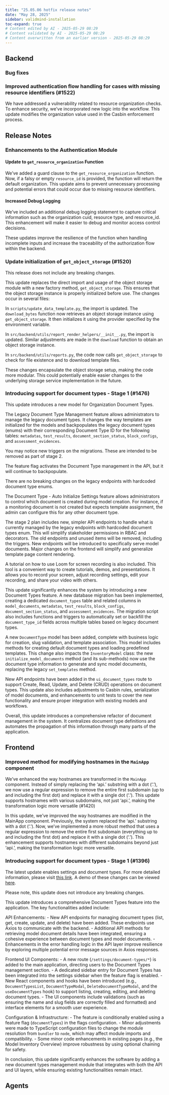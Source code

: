 ```yaml
---
title: "25.05.06 hotfix release notes"
date: "May 28, 2025"
sidebar: validmind-installation
toc-expand: true
# Content edited by AI - 2025-05-29 08:29
# Content validated by AI - 2025-05-29 08:29
# Content overwritten from an earlier version - 2025-05-29 08:29
---
```


## Backend
<!--- Tag: [cmvm/25.05.06](https://github.com/validmind/backend/releases/tag/cmvm/25.05.06) --->
<!--- Compare API call: gh api repos/validmind/backend/compare/ff1a9538875d9b1a6cf56cfd3bf92f6f1ee54bb6...ff1a9538875d9b1a6cf56cfd3bf92f6f1ee54bb6 --->

### Bug fixes


<!--- PR #1522: https://github.com/validmind/backend/pull/1522 --->
<!--- Labels: bug --->
### Improved authentication flow handling for cases with missing resource identifiers (#1522)

We have addressed a vulnerability related to resource organization checks. To enhance security, we've incorporated new logic into the workflow. This update modifies the organization value used in the Casbin enforcement process.

## Release Notes

### Enhancements to the Authentication Module

#### Update to `get_resource_organization` Function
We've added a guard clause to the `get_resource_organization` function. Now, if a falsy or empty `resource_id` is provided, the function will return the default organization. This update aims to prevent unnecessary processing and potential errors that could occur due to missing resource identifiers.

#### Increased Debug Logging
We've included an additional debug logging statement to capture critical information such as the organization cuid, resource type, and resource_id. This enhancement will make it easier to debug and monitor access control decisions.

These updates improve the resilience of the function when handling incomplete inputs and increase the traceability of the authorization flow within the backend.


<!--- PR #1520: https://github.com/validmind/backend/pull/1520 --->
<!--- Labels: bug, python --->
### Update initialization of `get_object_storage` (#1520)

This release does not include any breaking changes.

This update replaces the direct import and usage of the object storage module with a new factory method, `get_object_storage`. This ensures that the object storage instance is properly initialized before use. The changes occur in several files:

In `scripts/update_data_template.py`, the import is updated. The `download_bytes` function now retrieves an object storage instance using `get_object_storage`. It then initializes it using the provider specified by the environment variable.

In `src/backend/utils/report_render_helpers/__init__.py`, the import is updated. Similar adjustments are made in the `download` function to obtain an object storage instance.

In `src/backend/utils/reports.py`, the code now calls `get_object_storage` to check for file existence and to download template files.

These changes encapsulate the object storage setup, making the code more modular. This could potentially enable easier changes to the underlying storage service implementation in the future.

<!-- ### Changes with no label -->


<!--- PR #1529: https://github.com/validmind/backend/pull/1529 --->
<!--- Labels: none --->
<!--- ### Production update to version `prod-1.30.16` (#1529) --->
<!-- No release notes or summary provided. -->


<!--- PR #1523: https://github.com/validmind/backend/pull/1523 --->
<!--- Labels: none --->
<!--- ### Merge main into staging (#1523) --->
<!-- No release notes or summary provided. -->


<!--- PR #1524: https://github.com/validmind/backend/pull/1524 --->
<!--- Labels: none --->
<!--- ### Updated production to version `prod-1.30.16` (#1524) --->
<!-- No release notes or summary provided. -->


<!--- PR #1528: https://github.com/validmind/backend/pull/1528 --->
<!--- Labels: none --->
<!--- ### Merged main into staging (#1528) --->
<!-- No release notes or summary provided. -->


<!--- PR #1476: https://github.com/validmind/backend/pull/1476 --->
<!--- Labels: none --->
### Introducing support for document types - Stage 1 (#1476)

This update introduces a new model for Organization Document Types. 

The Legacy Document Type Management feature allows administrators to manage the legacy document types. It changes the way templates are initialized for the models and backpopulates the legacy document types (enums) with their corresponding Document Type ID for the following tables: `metadatas`, `test_results`, `document_section_status`, `block_configs`, and `assessment_evidences`.

You may notice new triggers on the migrations. These are intended to be removed as part of stage 2.

The feature flag activates the Document Type management in the API, but it will continue to backpopulate.

There are no breaking changes on the legacy endpoints with hardcoded document type enums.

The Document Type - Auto Initialize Settings feature allows administrators to control which document is created during model creation. For instance, if a monitoring document is not created but expects template assignment, the admin can configure this for any other document type.

The stage 2 plan includes new, simpler API endpoints to handle what is currently managed by the legacy endpoints with hardcoded document types enum. This will simplify stakeholder permissions in RBAC and decorators. The old endpoints and unused items will be removed, including the triggers. New endpoints will be introduced to specifically serve model documents. Major changes on the frontend will simplify and generalize template page content rendering.

A tutorial on how to use Loom for screen recording is also included. This tool is a convenient way to create tutorials, demos, and presentations. It allows you to record your screen, adjust recording settings, edit your recording, and share your video with others.

This update significantly enhances the system by introducing a new Document Types feature. A new database migration has been implemented, creating a dedicated `document_types` table and related columns in `model_documents`, `metadatas`, `test_results`, `block_configs`, `document_section_status`, and `assessment_evidences`. The migration script also includes functions and triggers to automatically set or backfill the `document_type_id` fields across multiple tables based on legacy document types.

A new `DocumentType` model has been added, complete with business logic for creation, slug validation, and template association. This model includes methods for creating default document types and loading predefined templates. This change also impacts the `InventoryModel` class: the new `initialize_model_documents` method (and its sub-methods) now use the document type information to generate and sync model documents, replacing the legacy `set_templates` method.

New API endpoints have been added in the `ui_document_types` route to support Create, Read, Update, and Delete (CRUD) operations on document types. This update also includes adjustments to Casbin rules, serialization of model documents, and enhancements to unit tests to cover the new functionality and ensure proper integration with existing models and workflows.

Overall, this update introduces a comprehensive refactor of document management in the system. It centralizes document type definitions and automates the propagation of this information through many parts of the application.


## Frontend
<!--- Tag: [cmvm/25.05.06](https://github.com/validmind/frontend/releases/tag/cmvm/25.05.06) --->
<!--- Compare API call: gh api repos/validmind/frontend/compare/6d90ce1729a053d5e965739ac0e7ebda44603d49...6d90ce1729a053d5e965739ac0e7ebda44603d49 --->

<!-- ### Changes with no label -->


<!--- PR #1422: https://github.com/validmind/frontend/pull/1422 --->
<!--- Labels: none --->
<!--- ### Updated production to version `prod-1.36.2` (#1422) --->
<!-- No release notes or summary provided. -->


<!--- PR #1421: https://github.com/validmind/frontend/pull/1421 --->
<!--- Labels: none --->
<!--- ### Updated staging with the latest main branch changes (#1421) --->
<!-- No release notes or summary provided. -->


<!--- PR #1416: https://github.com/validmind/frontend/pull/1416 --->
<!--- Labels: none --->
<!--- ### Production update to version `prod-1.36.2` (#1416) --->
<!-- No release notes or summary provided. -->


<!--- PR #1415: https://github.com/validmind/frontend/pull/1415 --->
<!--- Labels: none --->
<!--- ### Merged main branch into staging for version 1.36.2 (#1415) --->
<!-- No release notes or summary provided. -->


<!--- PR #1420: https://github.com/validmind/frontend/pull/1420 --->
<!--- Labels: none --->
### Improved method for modifying hostnames in the `MainApp` component

We've enhanced the way hostnames are transformed in the `MainApp` component. Instead of simply replacing the 'api.' substring with a dot ('.'), we now use a regular expression to remove the entire first subdomain (up to and including the first dot) and replace it with a single dot ('.'). This update supports hostnames with various subdomains, not just 'api.', making the transformation logic more versatile (#1420)

In this update, we've improved the way hostnames are modified in the MainApp component. Previously, the system replaced the 'api.' substring with a dot ('.'). Now, we've implemented a more robust method that uses a regular expression to remove the entire first subdomain (everything up to and including the first dot) and replace it with a single dot ('.'). This enhancement supports hostnames with different subdomains beyond just 'api.', making the transformation logic more versatile.


<!--- PR #1396: https://github.com/validmind/frontend/pull/1396 --->
<!--- Labels: none --->
### Introducing support for document types - Stage 1 (#1396)

The latest update enables settings and document types. For more detailed information, please visit [this link](https://github.com/validmind/backend/pull/1476). A demo of these changes can be viewed [here](https://www.loom.com/share/48203f7c757c4de781d210101d785cb1).

Please note, this update does not introduce any breaking changes.

This update introduces a comprehensive Document Types feature into the application. The key functionalities added include:

API Enhancements:
- New API endpoints for managing document types (list, get, create, update, and delete) have been added. These endpoints use Axios to communicate with the backend.
- Additional API methods for retrieving model document details have been integrated, ensuring a cohesive experience between document types and model documents.
- Enhancements in the error handling logic in the API layer improve resilience by exploring multiple potential error message sources in Axios responses.

Frontend UI Components:
- A new route (`/settings/document-types/*`) is added to the main application, directing users to the Document Types management section.
- A dedicated sidebar entry for Document Types has been integrated into the settings sidebar when the feature flag is enabled.
- New React components and hooks have been introduced (e.g., `DocumentTypesList`, `DocumentTypeModal`, `DeleteDocumentTypeModal`, and the `useDocumentTypes` hook) to support listing, creating, editing, and deleting document types.
- The UI components include validations (such as ensuring the name and slug fields are correctly filled and formatted) and interface elements for a smooth user experience.

Configuration & Infrastructure:
- The feature is conditionally enabled using a feature flag (`documentTypes`) in the flags configuration.
- Minor adjustments were made to TypeScript configuration files to change the module resolution from `bundler` to `node`, which may affect module imports and compatibility.
- Some minor code enhancements in existing pages (e.g., the Model Inventory Overview) improve robustness by using optional chaining for safety.

In conclusion, this update significantly enhances the software by adding a new document types management module that integrates with both the API and UI layers, while ensuring existing functionalities remain intact.


## Agents
<!--- Tag: [cmvm/25.05.06](https://github.com/validmind/agents/releases/tag/cmvm/25.05.06) --->
<!--- Compare API call: gh api repos/validmind/agents/compare/e13ae59832c2d30ba53a8fc9b946a18de1e8fd15...e13ae59832c2d30ba53a8fc9b946a18de1e8fd15 --->

<!-- ### Changes with no label -->


<!--- PR #27: https://github.com/validmind/agents/pull/27 --->
<!--- Labels: none --->
<!--- ### Merging main branch into production branch (#27) --->
<!-- No release notes or summary provided. -->


<!--- ## Documentation --->
<!--- Tag: [cmvm/25.05.06](https://github.com/validmind/documentation/releases/tag/cmvm/25.05.06) --->
<!--- Compare API call: gh api repos/validmind/documentation/compare/01f652d63c5c2897688a76ad8ca89ea50973c492...01f652d63c5c2897688a76ad8ca89ea50973c492 --->
<!-- No public PRs found for this release -->

<!--- ## Validmind-library --->
<!--- Tag: [cmvm/25.05.06](https://github.com/validmind/validmind-library/releases/tag/cmvm/25.05.06) --->
<!--- Compare API call: gh api repos/validmind/validmind-library/compare/cmvm/25.05.06...cmvm/25.05.06 --->
<!-- No public PRs found for this release -->

